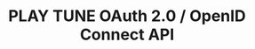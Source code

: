 ---
title: "PLAY TUNE OAuth 2.0 / OpenID Connect API"
description: "OAuth 2.0およびOpenID Connectプロトコルに準拠したAPIドキュメント"
version: "v1"
baseUrl: "https://account.playtune.jp/v1/api/"
---
